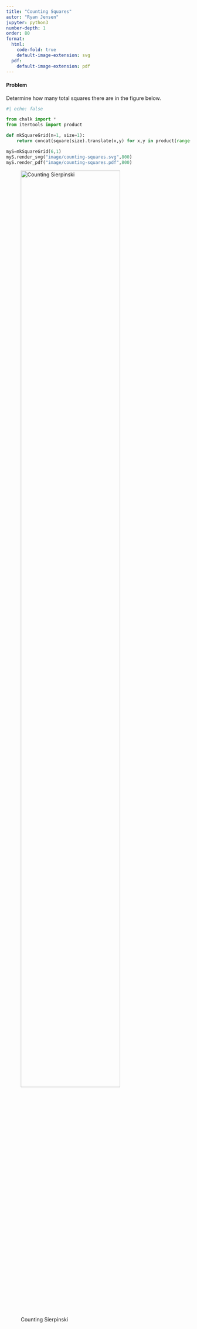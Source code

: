 ```yaml
---
title: "Counting Squares"
autor: "Ryan Jensen"
jupyter: python3
number-depth: 1
order: 80
format:
  html: 
    code-fold: true
    default-image-extension: svg
  pdf:
    default-image-extension: pdf
---
```


#### Problem
Determine how many total squares there are in the figure below. 

```python
#| echo: false

from chalk import *
from itertools import product

def mkSquareGrid(n=1, size=1):
    return concat(square(size).translate(x,y) for x,y in product(range(n), range(n)))

myS=mkSquareGrid(6,1)
myS.render_svg("image/counting-squares.svg",800)
myS.render_pdf("image/counting-squares.pdf",800)
```

![Counting Sierpinski](image/counting-squares){width=80%}
